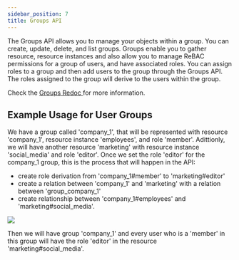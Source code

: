 ```yaml
---
sidebar_position: 7
title: Groups API
---
```



The Groups API allows you to manage your objects within a group. You can create, update, delete, and list groups.
Groups enable you to gather resource, resource instances and also allow you to manage ReBAC permissions for a group of users, and have associated roles.
You can assign roles to a group and then add users to the group through the Groups API.
The roles assigned to the group will derive to the users within the group.

Check the [Groups Redoc ](/) for more information.


## Example Usage for User Groups

We have a group called 'company_1', that will be represented with resource 'company_1', resource instance 'employees', and role 'member'.
Adittionly, we will have another resource 'marketing' with resource instance 'social_media' and role 'editor'.
Once we set the role 'editor' for the company_1 group, this is the process that will happen in the API:
- create role derivation from 'company_1#member' to 'marketing#editor'
- create a relation between 'company_1' and 'marketing' with a relation between 'group_company_1'
- create relationship between 'company_1#employees' and 'marketing#social_media'.

![](groups-diagram.png)

Then we will have group 'company_1' and every user who is a 'member' in this group will have the role 'editor' in the resource 'marketing#social_media'.